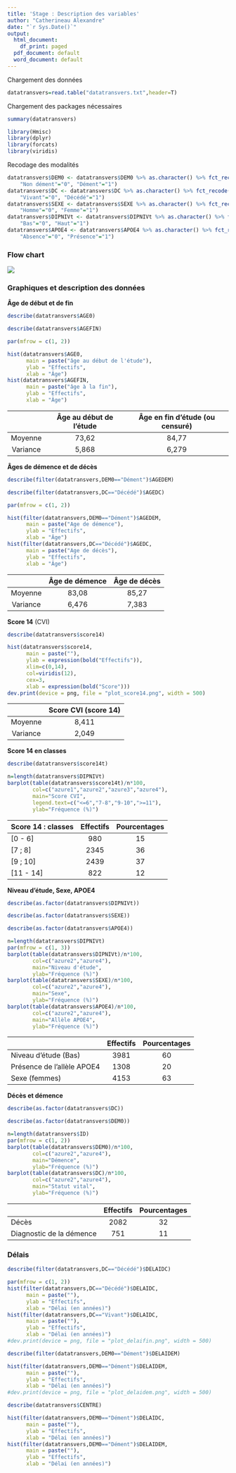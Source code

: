 ---
title: 'Stage : Description des variables'
author: "Catherineau Alexandre"
date: "`r Sys.Date()`"
output:
  html_document:
    df_print: paged
  pdf_document: default
  word_document: default
---

Chargement des données

```{r, message=FALSE}
datatransvers=read.table("datatransvers.txt",header=T)
```

Chargement des packages nécessaires

```{r}
summary(datatransvers)
```

```{r, message=FALSE, warning=FALSE}
library(Hmisc)
library(dplyr)
library(forcats)
library(viridis)
```

Recodage des modalités

```{r}
datatransvers$DEM0 <- datatransvers$DEM0 %>% as.character() %>% fct_recode(
    "Non dément"="0", "Dément"="1")
datatransvers$DC <- datatransvers$DC %>% as.character() %>% fct_recode(
    "Vivant"="0", "Décédé"="1")
datatransvers$SEXE <- datatransvers$SEXE %>% as.character() %>% fct_recode(
    "Homme"="0", "Femme"="1")
datatransvers$DIPNIVt <- datatransvers$DIPNIVt %>% as.character() %>% fct_recode(
    "Bas"="0", "Haut"="1")
datatransvers$APOE4 <- datatransvers$APOE4 %>% as.character() %>% fct_recode(
    "Absence"="0", "Présence"="1")
```

### **Flow chart**

![](images/Flow_Chart-02.png)

### Graphiques et description des données

**Âge de début et de fin**

```{r}
describe(datatransvers$AGE0)
```

```{r}
describe(datatransvers$AGEFIN)
```

```{r}
par(mfrow = c(1, 2))

hist(datatransvers$AGE0, 
      main = paste("âge au début de l'étude"),
      ylab = "Effectifs",
      xlab = "Âge")
hist(datatransvers$AGEFIN, 
      main = paste("âge à la fin"),
      ylab = "Effectifs",
      xlab = "Âge")
```

|          | Âge au début de l'étude | Âge en fin d'étude (ou censuré) |
|:--------:|:-----------------------:|:-------------------------------:|
| Moyenne  |          73,62          |              84,77              |
| Variance |          5,868          |              6,279              |

**Âges de démence et de décès**

```{r}
describe(filter(datatransvers,DEM0=="Dément")$AGEDEM)
```

```{r}
describe(filter(datatransvers,DC=="Décédé")$AGEDC)
```

```{r}
par(mfrow = c(1, 2))

hist(filter(datatransvers,DEM0=="Dément")$AGEDEM, 
      main = paste("Age de démence"),
      ylab = "Effectifs",
      xlab = "Âge")
hist(filter(datatransvers,DC=="Décédé")$AGEDC, 
      main = paste("Age de décès"),
      ylab = "Effectifs",
      xlab = "Âge")
```

|          | Âge de démence | Âge de décès |
|:--------:|:--------------:|:------------:|
| Moyenne  |     83,08      |    85,27     |
| Variance |     6,476      |    7,383     |

**Score 14** (CVI)

```{r}
describe(datatransvers$score14)
```

```{r}
hist(datatransvers$score14, 
      main = paste(""),
      ylab = expression(bold("Effectifs")),
      xlim=c(0,14),
      col=viridis(12),
      cex=3,
      xlab = expression(bold("Score")))
dev.print(device = png, file = "plot_score14.png", width = 500)
```

|          | Score CVI (score 14) |
|:--------:|:--------------------:|
| Moyenne  |        8,411         |
| Variance |        2,049         |

**Score 14 en classes**

```{r}
describe(datatransvers$score14t)
```

```{r}
n=length(datatransvers$DIPNIVt)
barplot(table(datatransvers$score14t)/n*100, 
        col=c("azure1","azure2","azure3","azure4"),
        main="Score CVI",
        legend.text=c("<=6","7-8","9-10",">=11"),
        ylab="Fréquence (%)")
```

| Score 14 : classes | Effectifs | Pourcentages |
|--------------------|:---------:|:------------:|
| [0 - 6]            |    980    |      15      |
| [7 ; 8]            |   2345    |      36      |
| [9 ; 10]           |   2439    |      37      |
| [11 - 14]          |    822    |      12      |

**Niveau d'étude, Sexe, APOE4**

```{r}
describe(as.factor(datatransvers$DIPNIVt))
```

```{r}
describe(as.factor(datatransvers$SEXE))
```

```{r}
describe(as.factor(datatransvers$APOE4))
```

```{r}
n=length(datatransvers$DIPNIVt)
par(mfrow = c(1, 3))
barplot(table(datatransvers$DIPNIVt)/n*100, 
        col=c("azure2","azure4"),
        main="Niveau d'étude", 
        ylab="Fréquence (%)")
barplot(table(datatransvers$SEXE)/n*100, 
        col=c("azure2","azure4"),
        main="Sexe", 
        ylab="Fréquence (%)")
barplot(table(datatransvers$APOE4)/n*100, 
        col=c("azure2","azure4"),
        main="Allèle APOE4",
        ylab="Fréquence (%)")
```

|                            | Effectifs | Pourcentages |
|----------------------------|:---------:|:------------:|
| Niveau d'étude (Bas)       |   3981    |      60      |
| Présence de l'allèle APOE4 |   1308    |      20      |
| Sexe (femmes)              |   4153    |      63      |

**Décès et démence**

```{r}
describe(as.factor(datatransvers$DC))
```

```{r}
describe(as.factor(datatransvers$DEM0))
```

```{r}
n=length(datatransvers$ID)
par(mfrow = c(1, 2))
barplot(table(datatransvers$DEM0)/n*100, 
        col=c("azure2","azure4"),
        main="Démence", 
        ylab="Fréquence (%)")
barplot(table(datatransvers$DC)/n*100,
        col=c("azure2","azure4"),
        main="Statut vital", 
        ylab="Fréquence (%)")
```

|                          | Effectifs | Pourcentages |
|--------------------------|:---------:|:------------:|
| Décès                    |   2082    |      32      |
| Diagnostic de la démence |    751    |      11      |

### Délais

```{r}
describe(filter(datatransvers,DC=="Décédé")$DELAIDC)
```

```{r}
par(mfrow = c(1, 2))
hist(filter(datatransvers,DC=="Décédé")$DELAIDC, 
      main = paste(""),
      ylab = "Effectifs",
      xlab = "Délai (en années)")
hist(filter(datatransvers,DC=="Vivant")$DELAIDC, 
      main = paste(""),
      ylab = "Effectifs",
      xlab = "Délai (en années)")
#dev.print(device = png, file = "plot_delaifin.png", width = 500)
```

```{r}
describe(filter(datatransvers,DEM0=="Dément")$DELAIDEM)
```

```{r}
hist(filter(datatransvers,DEM0=="Dément")$DELAIDEM, 
      main = paste(""),
      ylab = "Effectifs",
      xlab = "Délai (en années)")
#dev.print(device = png, file = "plot_delaidem.png", width = 500)
```

```{r}
describe(datatransvers$CENTRE)

hist(filter(datatransvers,DEM0=="Dément")$DELAIDC, 
      main = paste(""),
      ylab = "Effectifs",
      xlab = "Délai (en années)")
hist(filter(datatransvers,DEM0=="Dément")$DELAIDEM, 
      main = paste(""),
      ylab = "Effectifs",
      xlab = "Délai (en années)")
```
